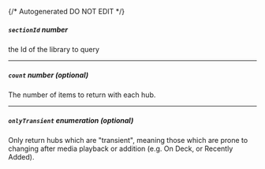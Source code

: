 {/* Autogenerated DO NOT EDIT  */}

##### `sectionId` _number_
the Id of the library to query

---
##### `count` _number (optional)_
The number of items to return with each hub.

---
##### `onlyTransient` _enumeration (optional)_
Only return hubs which are "transient", meaning those which are prone to changing after media playback or addition (e.g. On Deck, or Recently Added).

<Collapsible openLabel={Labels.showProperties} closeLabel={Labels.hideProperties}>
  <QueryParamOnlyTransient />
</Collapsible>


